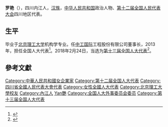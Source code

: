 '''罗艳'''（{{bd|1962年||}}），四川内江人，[[汉族|汉族]]，[[中华人民共和国|中华人民共和国]]政治人物、[[第十二届全国人民代表大会|第十二届全国人民代表大会]]四川地区代表。

==生平==
毕业于[[北京理工大学|北京理工大学]]机构学专业。任[[中工国际|中工国际]]工程股份有限公司董事长，2013年，担任全国人大代表<ref>{{cite news|title=全国人大代表信息-罗艳|url= http://210.82.31.1:8084/delegate/viewDelegate.action?dbid=122185|accessdate=2013-04-05|newspaper=全国人大网|archive-url=https://web.archive.org/web/20150120074734/http://www.npc.gov.cn/delegate/viewDelegate.action?dbid=122185|archive-date=2015-01-20|dead-url=yes}}</ref>。2018年2月24日，当选为[[第十三届全国人大代表|第十三届全国人大代表]]<ref>{{Cite web|title=（受权发布）中华人民共和国第十三届全国人民代表大会代表名单-中新网|url=http://www.chinanews.com/gn/2018/02-25/8453959.shtml|accessdate=2021-02-13|work=中新网|archive-date=2018-02-27|archive-url=https://web.archive.org/web/20180227031724/http://www.chinanews.com/gn/2018/02-25/8453959.shtml|dead-url=no}}</ref>。

==參考文獻==
{{reflist}}

{{DEFAULTSORT:L}}
[[Category:中華人民共和國女企業家|Category:中華人民共和國女企業家]]
[[Category:第十二届全国人大代表|Category:第十二届全国人大代表]]
[[Category:四川省全國人民代表大會代表|Category:四川省全國人民代表大會代表]]
[[Category:女性全國人大代表|Category:女性全國人大代表]]
[[Category:北京理工大學校友|Category:北京理工大學校友]]
[[Category:內江人|Category:內江人]]
[[Category:羅姓|Yan艷]]
[[Category:全国人大外事委员会委员|Category:全国人大外事委员会委员]]
[[Category:第十三届全国人大代表|Category:第十三届全国人大代表]]


{{中国政治人物小作品}}